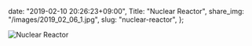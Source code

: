   date: "2019-02-10 20:26:23+09:00",
  Title: "Nuclear Reactor",
  share_img: "/images/2019_02_06_1.jpg",
  slug: "nuclear-reactor",
};

![Nuclear Reactor](/images/2019_02_06_1.jpg)
